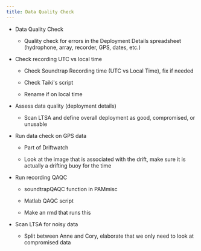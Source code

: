 ```yaml
---
title: Data Quality Check
---
```


-   Data Quality Check

    -   Quality check for errors in the Deployment Details spreadsheet (hydrophone, array, recorder, GPS, dates, etc.)

-   Check recording UTC vs local time

    -   Check Soundtrap Recording time (UTC vs Local Time), fix if needed

    -   Check Taiki\'s script

    -   Rename if on local time

-   Assess data quality (deployment details)

    -   Scan LTSA and define overall deployment as good, compromised, or unusable

-   Run data check on GPS data

    -   Part of Driftwatch

    -   Look at the image that is associated with the drift, make sure it is actually a drifting buoy for the time

-   Run recording QAQC 

    -   soundtrapQAQC function in PAMmisc

    -   Matlab QAQC script

    -   Make an rmd that runs this 

-   Scan LTSA for noisy data

    -   Split between Anne and Cory, elaborate that we only need to look at compromised data
